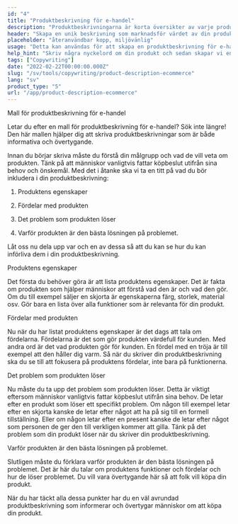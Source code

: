 ```yaml
---
id: "4"
title: "Produktbeskrivning för e-handel"
description: "Produktbeskrivningarna är korta översikter av varje produkt och lyfter fram viktiga funktioner och fördelar. För e-handel och detaljhandel är det viktigt att tänka på att använda ett tydligt språk, hålla det kort och fokusera mer på optimerade SEO-nyckelord. Men för andra typer av företag, t.ex. advokater, är de viktiga faktorerna att ta hänsyn till professionalism och kundservice. Vi hjälper dig att använda AI för att generera produktbeskrivningar som är skräddarsydda för dina specifika nyckelord och som passar bäst för ditt varumärke."
header: "Skapa en unik beskrivning som marknadsför värdet av din produkt."
placeholder: "återanvändbar kopp, miljövänlig"
usage: "Detta kan användas för att skapa en produktbeskrivning för e-handel, t.ex. matleveranser online, kläder osv."
help_hint: "Skriv några nyckelord om din produkt och sedan skapar vi en produktbeskrivning för den givna texten."
tags: ["Copywriting"]
date: "2022-02-22T00:00:00.000Z"
slug: "/sv/tools/copywriting/product-description-ecommerce"
lang: "sv"
product_type: "5"
url: "/app/product-description-ecommerce"
---
```


Mall för produktbeskrivning för e-handel

Letar du efter en mall för produktbeskrivning för e-handel? Sök inte längre! Den här mallen hjälper dig att skriva produktbeskrivningar som är både informativa och övertygande.

Innan du börjar skriva måste du förstå din målgrupp och vad de vill veta om produkten. Tänk på att människor vanligtvis fattar köpbeslut utifrån sina behov och önskemål. Med det i åtanke ska vi ta en titt på vad du bör inkludera i din produktbeskrivning:

1. Produktens egenskaper

2. Fördelar med produkten

3. Det problem som produkten löser

4. Varför produkten är den bästa lösningen på problemet.

Låt oss nu dela upp var och en av dessa så att du kan se hur du kan införliva dem i din produktbeskrivning.

Produktens egenskaper

Det första du behöver göra är att lista produktens egenskaper. Det är fakta om produkten som hjälper människor att förstå vad den är och vad den gör. Om du till exempel säljer en skjorta är egenskaperna färg, storlek, material osv. Gör bara en lista över alla funktioner som är relevanta för din produkt.

Fördelar med produkten

Nu när du har listat produktens egenskaper är det dags att tala om fördelarna. Fördelarna är det som gör produkten värdefull för kunden. Med andra ord är det vad produkten gör för kunden. En fördel med en tröja är till exempel att den håller dig varm. Så när du skriver din produktbeskrivning ska du se till att fokusera på produktens fördelar, inte bara på funktionerna.

Det problem som produkten löser

Nu måste du ta upp det problem som produkten löser. Detta är viktigt eftersom människor vanligtvis fattar köpbeslut utifrån sina behov. De letar efter en produkt som löser ett specifikt problem. Om någon till exempel letar efter en skjorta kanske de letar efter något att ha på sig till en formell tillställning. Eller om någon letar efter en present kanske de letar efter något som personen de ger den till verkligen kommer att gilla. Tänk på det problem som din produkt löser när du skriver din produktbeskrivning.

Varför produkten är den bästa lösningen på problemet.

Slutligen måste du förklara varför produkten är den bästa lösningen på problemet. Det är här du talar om produktens funktioner och fördelar och hur de löser problemet. Du vill vara övertygande här så att folk vill köpa din produkt.

När du har täckt alla dessa punkter har du en väl avrundad produktbeskrivning som informerar och övertygar människor om att köpa din produkt.
